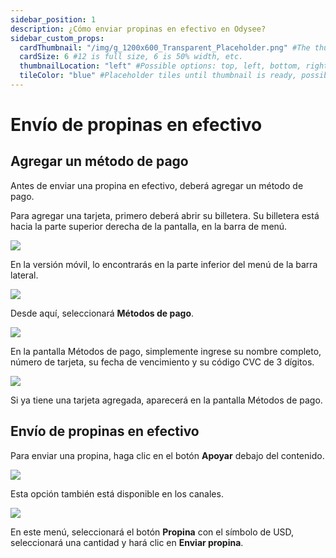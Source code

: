 ```yaml
---
sidebar_position: 1
description: ¿Cómo enviar propinas en efectivo en Odysee?
sidebar_custom_props:
  cardThumbnail: "/img/g_1200x600_Transparent_Placeholder.png" #The thumbnail on the category card.
  cardSize: 6 #12 is full size, 6 is 50% width, etc.
  thumbnailLocation: "left" #Possible options: top, left, bottom, right, none
  tileColor: "blue" #Placeholder tiles until thumbnail is ready, possible options: blue, cream, darkpurple, lightpurple, mauve, orange, pink, none
---
```


# Envío de propinas en efectivo

## Agregar un método de pago

Antes de enviar una propina en efectivo, deberá agregar un método de pago.

Para agregar una tarjeta, primero deberá abrir <OdyseeButton url="https://odysee.com/$/wallet"><OdyseeIcon type="credits" /> su billetera</OdyseeButton>. Su billetera está hacia la parte superior derecha de la pantalla, en la barra de menú.

![](/img/es/image_1.png)

En la versión móvil, lo encontrarás en la parte inferior del menú de la barra lateral.

![](/img/es/image_2.png)

Desde aquí, seleccionará **Métodos de pago**.

![](/img/es/image_28.png)

En la pantalla Métodos de pago, simplemente ingrese su nombre completo, número de tarjeta, su fecha de vencimiento y su código CVC de 3 dígitos.

![](/img/es/image_29.png)

Si ya tiene una tarjeta agregada, aparecerá en la pantalla Métodos de pago.

## Envío de propinas en efectivo

Para enviar una propina, haga clic en el botón **Apoyar** debajo del contenido.

![](/img/es/image_42.png)

Esta opción también está disponible en los canales.

![](/img/es/image_43.png)

En este menú, seleccionará el botón **Propina** con el símbolo de USD, seleccionará una cantidad y hará clic en **Enviar propina**.